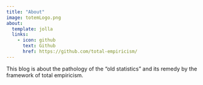 ```yaml
---
title: "About"
image: totemLogo.png
about:
  template: jolla
  links:
    - icon: github
      text: Github
      href: https://github.com/total-empiricism/
---
```


This blog is about the pathology of the "old statistics" and its remedy by the framework of total empiricism.
